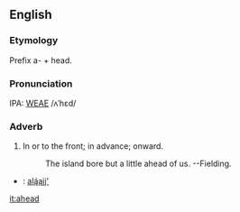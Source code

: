 ==English==
===Etymology===
Prefix a- + head.

===Pronunciation===
IPA: [[WEAE]] /ʌˈhɛd/

===Adverb===
# In or to the front; in advance; onward.
#:    The island bore but a little ahead of us. --Fielding.


*{{nv}}: [[alą́ąjį']]

[[it:ahead]]